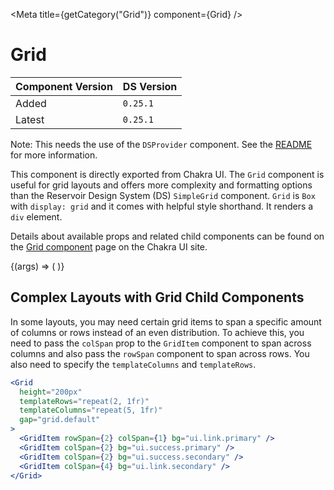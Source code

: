 

<Meta title={getCategory("Grid")} component={Grid} />

# Grid

| Component Version | DS Version |
| ----------------- | ---------- |
| Added             | `0.25.1`   |
| Latest            | `0.25.1`   |

Note: This needs the use of the `DSProvider` component. See the
[README](https://nypl.github.io/nypl-design-system/reservoir/v1/?path=/story/chakra-ui--page#dsprovider)
for more information.

This component is directly exported from Chakra UI. The `Grid` component is
useful for grid layouts and offers more complexity and formatting options than
the Reservoir Design System (DS) `SimpleGrid` component. `Grid` is `Box` with `display: grid` and it comes
with helpful style shorthand. It renders a `div` element.

Details about available props and related child components can be found on the
[Grid component](https://chakra-ui.com/docs/layout/grid) page on the Chakra UI site.

<Canvas>
  <Story
    name="Grid"
    args={{
      templateColumns: "repeat(5, 1fr)",
      gap: "grid.default",
    }}
  >
    {(args) => (
      <Grid {...args}>
        <Box w="100%" h="20" bg="brand.primary" />
        <Box w="100%" h="20" bg="brand.secondary" />
        <Box w="100%" h="20" bg="brand.primary" />
        <Box w="100%" h="20" bg="brand.secondary" />
        <Box w="100%" h="20" bg="brand.primary" />
        <Box w="100%" h="20" bg="brand.secondary" />
        <Box w="100%" h="20" bg="brand.primary" />
        <Box w="100%" h="20" bg="brand.secondary" />
        <Box w="100%" h="20" bg="brand.primary" />
        <Box w="100%" h="20" bg="brand.secondary" />
      </Grid>
    )}
  </Story>
</Canvas>

## Complex Layouts with Grid Child Components

In some layouts, you may need certain grid items to span a specific amount of
columns or rows instead of an even distribution. To achieve this, you need to
pass the `colSpan` prop to the `GridItem` component to span across columns and
also pass the `rowSpan` component to span across rows. You also need to specify
the `templateColumns` and `templateRows`.

<Canvas>
  <DSProvider>
    <Grid
      height="200px"
      templateRows="repeat(2, 1fr)"
      templateColumns="repeat(5, 1fr)"
      gap="grid.default"
    >
      <GridItem rowSpan={2} colSpan={1} bg="ui.link.primary" />
      <GridItem colSpan={2} bg="ui.success.primary" />
      <GridItem colSpan={2} bg="ui.success.secondary" />
      <GridItem colSpan={4} bg="ui.link.secondary" />
    </Grid>
  </DSProvider>
</Canvas>

```jsx
<Grid
  height="200px"
  templateRows="repeat(2, 1fr)"
  templateColumns="repeat(5, 1fr)"
  gap="grid.default"
>
  <GridItem rowSpan={2} colSpan={1} bg="ui.link.primary" />
  <GridItem colSpan={2} bg="ui.success.primary" />
  <GridItem colSpan={2} bg="ui.success.secondary" />
  <GridItem colSpan={4} bg="ui.link.secondary" />
</Grid>
```
